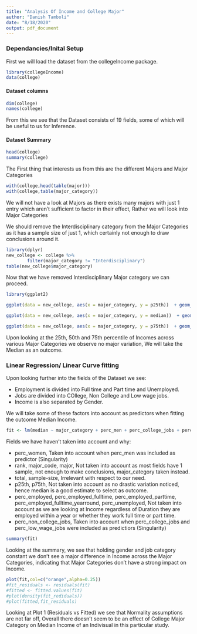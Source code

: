 ```yaml
---
title: "Analysis Of Income and College Major"
author: "Danish Tamboli"
date: "8/18/2020"
output: pdf_document
---
```


### Dependancies/Inital Setup

First we will load the dataset from the collegeIncome package.

```r
library(collegeIncome)
data(college)
```

#### Dataset columns

```r
dim(college)
names(college)
```

From this we see that the Dataset consists of 19 fields, some of which will be useful to us for Inference.

#### Dataset Summary

```r
head(college)
summary(college)
```

The First thing that interests us from this are the different Majors and Major Categories

```r
with(college,head(table(major)))
with(college,table(major_category))
```

We will not have a look at Majors as there exists many majors with just 1 entry which aren't sufficient to factor in their effect, Rather we will look into Major Categories

We should remove the Interdisciplinary category from the Major Categories as it has a sample size of just 1, which certainly not enough to draw conclusions around it.

```r
library(dplyr)
new_college <- college %>% 
        filter(major_category != "Interdisciplinary")
table(new_college$major_category)
```

Now that we have removed Interdisciplinary Major category we can proceed.

```r
library(ggplot2)

ggplot(data = new_college, aes(x = major_category, y = p25th))  + geom_boxplot(aes(x = major_category, y = p25th)) + theme(axis.text.x = element_text(angle = 90)) + labs(x = "Major Category", y = "25th Percentile Income", title = "25th Percentile Income of different Major Categories")

ggplot(data = new_college, aes(x = major_category, y = median))  + geom_boxplot(aes(x = major_category, y = median)) + theme(axis.text.x = element_text(angle = 90)) + labs(x = "Major Category", y = "Median Income", title = "Median Income of different Major Categories")

ggplot(data = new_college, aes(x = major_category, y = p75th))  + geom_boxplot(aes(x = major_category, y = p75th)) + theme(axis.text.x = element_text(angle = 90)) + labs(x = "Major Category", y = "75th Percentile Income", title = "75th Percentile Income of different Major Categories")

```

Upon looking at the 25th, 50th and 75th percentile of Incomes across various Major Categories we observe no major variation, We will take the Median as an outcome.

### Linear Regression/ Linear Curve fitting

Upon looking further into the fields of the Dataset we see:

 * Employment is divided into Full time and Part time and Unemployed.
 * Jobs are divided into COllege, Non College and Low wage jobs.
 * Income is also separated by Gender.
 
We will take some of these factors into account as predictors when fitting the outcome Median Income.

```r

fit <- lm(median ~ major_category + perc_men + perc_college_jobs + perc_low_wage_jobs,new_college)

```

Fields we have haven't taken into account and why:
 
 * perc_women, Taken into account when perc_men was included as predictor (Singularity)
 * rank, major_code, major, Not taken into account as most fields have 1 sample, not enough to make conclusions, major_category taken instead.
 * total, sample-size, Irrelevant with respect to our need.
 * p25th, p75th, Not taken into account as no drastic variation noticed, hence median is a good estimate to select as outcome.
 * perc_employed, perc_employed_fulltime, perc_employed_parttime, perc_employed_fulltime_yearround, perc_unemployed, Not taken into account as we are looking at Income regardless of Duration they are employed within a year or whether they work full time or part time.
 * perc_non_college_jobs, Taken into account when perc_college_jobs and perc_low_wage_jobs were included as predictiors (Singularity)

```r
summary(fit)
```

Looking at the summary, we see that holding gender and job category constant we don't see a major difference in Income across the Major Categories, indicating that Major Categories don't have a strong impact on Income.

```r
plot(fit,col=c("orange",alpha=0.25))
#fit_residuals <- residuals(fit)
#fitted <- fitted.values(fit)
#plot(density(fit_rediduals))
#plot(fitted,fit_residuals)
```

Looking at Plot 1 (Residuals vs Fitted) we see that Normality assumptions are not far off, Overall there doesn't seem to be an effect of College Major Category on Median Income of an Indivisual in this particular study.